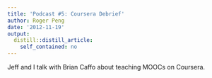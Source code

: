 ```yaml
---
title: 'Podcast #5: Coursera Debrief'
author: Roger Peng
date: '2012-11-19'
output:
  distill::distill_article:
    self_contained: no
---
```


Jeff and I talk with Brian Caffo about teaching MOOCs on Coursera.
